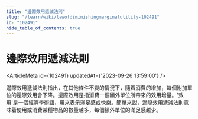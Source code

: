 ```yaml
---
title: "邊際效用遞減法則"
slug: "/learn/wiki/lawofdiminishingmarginalutility-102491"
id: "102491"
hide_table_of_contents: true
---
```



# 邊際效用遞減法則

<ArticleMeta id={102491} updatedAt={'2023-09-26 13:59:00'} />
<div className='border-solid border-b border-t-0 my-4 border-[var(--ifm-color-gray-300)]' />

邊際效用遞減法則指出，在其他條件不變的情況下，隨着消費的增加，每個附加單位的邊際效用會下降。邊際效用是指消費一個額外單位所帶來的效用增量。'效用'是一個經濟學術語，用來表示滿足感或快樂。簡單來説，邊際效用遞減法則意味着使用或消費某種物品的數量越多，每個額外單位的滿足感越少。
